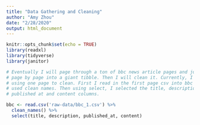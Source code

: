 ```yaml
---
title: "Data Gathering and Cleaning"
author: "Amy Zhou"
date: "2/28/2020"
output: html_document
---
```


```r
knitr::opts_chunk$set(echo = TRUE)
library(readxl)
library(tidyverse)
library(janitor)
```
```r

# Eventually I will page through a ton of bbc news article pages and join them
# page by page into a giant tibble. Then I will clean it. Currently, I am just
# using one page to clean. First I read in the first page csv into bbc and then
# used clean names. Then using select, I selected the title, description,
# published at and content columns. 

bbc <- read.csv('raw-data/bbc_1.csv') %>% 
  clean_names() %>% 
  select(title, description, published_at, content) 

```



